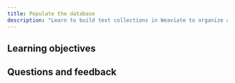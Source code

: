 ```yaml
---
title: Populate the database
description: "Learn to build text collections in Weaviate to organize and search data."
---
```

<!-- Like a subject number (e.g. CS101) -->

<!-- Provide context for this course, in addition to the concrete learning goals and outcomes. Why would someone want to do this unit? -->

<!-- :::warning TODO
Intro video here
::: -->

## <i class="fa-solid fa-bullseye-arrow"></i> Learning objectives


<!-- Replace unitName with name from `unitData.js` - will pull in learning goals and outcomes -->
<LearningGoals unitName="text_collections_ts"/>

## Questions and feedback


<DocsFeedback/>
